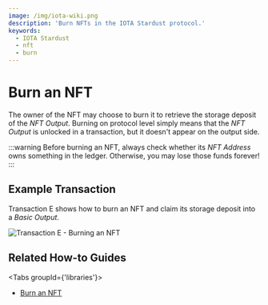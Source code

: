 ```yaml
---
image: /img/iota-wiki.png
description: 'Burn NFTs in the IOTA Stardust protocol.'
keywords:
  - IOTA Stardust
  - nft
  - burn
---
```



# Burn an NFT

The owner of the NFT may choose to burn it to retrieve the storage deposit of the _NFT Output_. Burning on protocol
level simply means that the _NFT Output_ is unlocked in a transaction, but it doesn't appear on the output side.

:::warning
Before burning an NFT, always check whether its _NFT Address_ owns something in the ledger. Otherwise, you may lose those
funds forever!
:::

## Example Transaction

Transaction E shows how to burn an NFT and claim its storage deposit into a _Basic Output_.

![Transaction E - Burning an NFT](/img/stardust_explanations/stardust_ledger_anatomy/nft_transaction/tx_E.svg)

## Related How-to Guides

<Tabs groupId={'libraries'}>
<TabItem value="wallet.rs" label="wallet.rs" >

- [Burn an NFT](https://wiki.iota.org/shimmer/wallet.rs/how_tos/NFT/burn_nft/)

</TabItem>
</Tabs>
